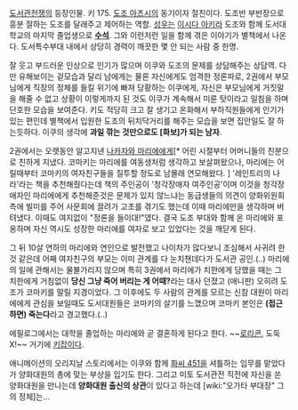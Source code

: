 [[도서관전쟁]]의 등장인물.
키 175. [[도조 아츠시]]의 동기이자 절친이다. 도조반 부반장으로 흥분 잘하는 도조를 달래주고 제어하는 역할. [[성우]]는 [[이시다 아키라]]
도조와 함께 도서대학교의 마지막 졸업생으로 '''[[수석]]'''. 그와 이런저런 일을 함께 겪은 이야기가 별책에서 나온다. 도서특수부대 내에서 상당히 경력이 깨끗한 몇 안 되는 사람 중 한명.

잘 웃고 부드러운 인상으로 인기가 많으며 이쿠와 도조의 문제를 상담해주는 상담역. 다만 유해보이는 겉모습과 달리 남에게는 물론 자신에게도 엄격한 정론파로, 2권에서 부모님에게 직장의 정체를 들킬 위기에 빠져 당황하는 이쿠에게, 자신은 부모님에게 거짓말을 해줄 수 없고 상황이 이렇게까지 된 것도 이쿠가 계속해서 미룬 탓이라고 일침을 하며 단호한 모습을 보여준다. 키도 적당히 크고 잘 생기고 온화해서 부하직원들에게 인기가 있는 편인데 별책에서 입원한 도조의 뒤치닥거리를 해주는 모습을 보면 집안일도 잘 하는듯하다. 이쿠의 생각에 '''과일 깎는 것만으로도 [화보]가 되는 남자'''.

2권에서는 오랫동안 알고지낸 [[나카자와 마리에]]에게[* 어린 시절부터 어머니들의 친분으로 친하게 지냈다. 코마키는 마리에를 여동생처럼 생각하고 보살펴왔으나, 마리에는 어릴때부터 코마키의 여자친구들을 질투할 정도로 남몰래 연모해왔다. 
] '레인트리의 나라'라는 책을 추천해줬다는데 책의 주인공이 '청각장애자 여주인공'이며 이것을 청각장애자인 마리에에게 추천해준것은 문제가 있지 않느냐는 동급생들의 의견이 양화위원회 측에 빌미를 주어 사문회에 끌려가 고초를 겪기도 했는데 이때 마리에만을 생각하며 버텨냈다. 이때도 여지없이 "정론을 들이대!"였다. 결국 도조 부대와 함께 온 마리에와 포옹하며 자신 역시도 성장한 마리에를 여자로 보고 있었다는 것을 깨닫게 된다.

그 뒤 10살 연하의 마리에와 연인으로 발전했고 나이차가 많다보니 조심해서 사귀려 한 것 같은데 어째 여자친구의 부모는 이미 관계를 다 눈치챈데다가 도서관 공인.(..)
마리에의 일에 관해서는 물불가리지 않으며 특히 3권에서 마리에가 치한에게 당했을 때는 그 치한에게 거침없이 '''당신 그냥 죽어 버리는 게 어때?'''라는 대사 던졌고 (애니판) 오히려 도조가 코마키를 말릴 지경이었다. 그 이후에도 두 사람의 관계를 모르는 신참 대원이 마리에에게 관심을 보일때도 도서대원들은 코마키의 살기를 느꼈으며 코마키 본인은 '''(접근하면) 죽는다'''라고 경고했다.(..) 


에필로그에서는 대학을 졸업하는 마리에와 곧 결혼하게 된다고 한다. ~~[[로리콘]], 도둑X!~~ 거기에 [[키잡]]이다.

애니메이션의 오리지날 스토리에서는 이쿠와 함께 [[화씨 451]]을 셔틀하는 임무를 맡았다가 양화대원의 총에 맞는 부상을 입기도 한다. 
그리고 미토 도서관전 직전에 자신을 쏜 양화대원을 만나는데 '''양화대원 출신의 상관'''이 있다고 하는데 [wiki:"오가타 부대장" 그의 정체]는...
